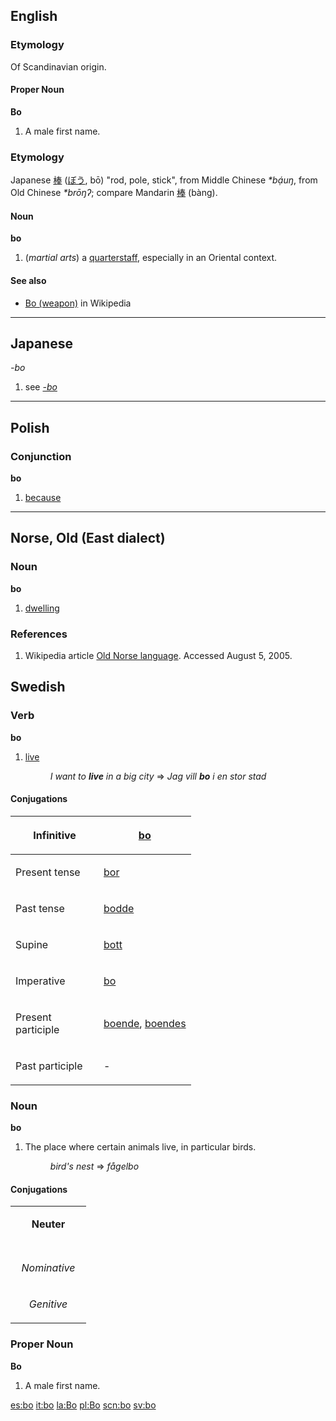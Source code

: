 ==English==
===Etymology===
Of Scandinavian origin.

====Proper Noun====
'''Bo'''
# A male first name.

===Etymology===
Japanese [[棒]] ([[ぼう]], bō) "rod, pole, stick", from Middle Chinese ''*bạ́uŋ'', from Old Chinese ''*brōŋʔ''; compare Mandarin [[棒]] (bàng).

====Noun====
'''bo''' 
# (''martial arts'') a [[quarterstaff]], especially in an Oriental context.

====See also====
*[[w:Bo (weapon)|Bo (weapon)]] in Wikipedia

----

==Japanese==
''-bo''
#see ''[[-bo]]''

----
==Polish==
===Conjunction===
'''bo'''
#[[because]]

----

==Norse, Old (East dialect)==
===Noun===
'''bo'''
# [[dwelling]]
===References===
# Wikipedia article [[w:Old Norse language|Old Norse language]].  Accessed August 5, 2005.

==Swedish==
===Verb===
'''bo'''

# [[live]] 
#:''I want to '''live''' in a big city'' => ''Jag vill '''bo''' i en stor stad''

====Conjugations====
{| border=1 cellspacing=0
|- align=center
! width=125 bgcolor="#FFFFF0" | Infinitive
| [[bo]]
|- align=center
! width=125 bgcolor="#FFFFF0" | Present tense
| [[bor]]
|- align=center
! width=125 bgcolor="#FFFFF0" | Past tense
| [[bodde]]
|- align=center
! width=125 bgcolor="#FFFFF0" | Supine
| [[bott]]
|- align=center
! width=125 bgcolor="#FFFFF0" | Imperative
| [[bo]]
|- align=center
! width=125 bgcolor="#FFFFF0" | Present participle
| colspan=2 | [[boende]], [[boendes]]
|- align=center
! width=125 bgcolor="#FFFFF0" | Past participle
| colspan=2 | -
|}

===Noun===
'''bo''' 

# The place where certain animals live, in particular birds. 
#:''bird's nest'' => ''fågelbo''

====Conjugations====
{| border=1 cellspacing=0
| bgcolor="#FFFFF0" colspan=5 align=center | '''Neuter'''
|-
|- bgcolor="#FFFFF0" align=center
! rowspan=2 | 
| colspan=2 width=105| Singular 
| colspan=2 | Plural
|- bgcolor="#FFFFF0" align=center
| width=105 | ''Indefinite'' 
| width=105 | ''Definite'' 
| width=105 |  ''Indefinite'' 
|  width=105 | ''Definite''
|- align=center
| width=105 bgcolor="#FFFFF0" | ''Nominative'' 
| [[bo]]
| [[boet]]
| [[bon]]
| [[bona]]
|- align=center
| width=105 bgcolor="#FFFFF0" | ''Genitive'' 
| [[bos]]
| [[boets]]
| [[bons]]
| [[bonas]]
|}

===Proper Noun===
'''Bo''' 

# A male first name.

[[es:bo]]
[[it:bo]]
[[la:Bo]]
[[pl:Bo]]
[[scn:bo]]
[[sv:bo]]